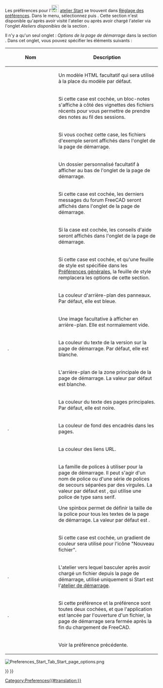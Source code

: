 <languages/>

{{VeryImportantMessage|The '''Start Workbench''' is no longer included after version 0.21.<br>
It has been replaced by the Start page that can be accessed via the [[Std_Help_Menu|Help menu]].}}

Les préférences pour l'[[Image:Workbench_Start.svg|24px|link=Start_Workbench/fr]] [[Start_Workbench/fr|atelier Start]] se trouvent dans [[Preferences_Editor/fr|Réglage des préférences]]. Dans le menu, sélectionnez {{MenuCommand|Edition → Préférences...}} puis {{MenuCommand|Start}}. Cette section n'est disponible qu'après avoir visité l'atelier ou après avoir chargé l'atelier via l'onglet ''Ateliers disponibles'' de la section {{MenuCommand|Ateliers}}.

Il n'y a qu'un seul onglet : ''Options de la page de démarrage'' dans la section {{MenuCommand|Start}}. Dans cet onglet, vous pouvez spécifier les éléments suivants :

{| class="wikitable mw-collapsible mw-collapsed"
!style="width : 33% ;"|Nom
!style="width : 66% ;"|Description
|-
| {{MenuCommand|Modèle de la page de démarrage}}
| Un modèle HTML facultatif qui sera utilisé à la place du modèle par défaut.
|-
| {{MenuCommand|Afficher le bloc-notes}}
| Si cette case est cochée, un bloc-notes s'affiche à côté des vignettes des fichiers récents pour vous permettre de prendre des notes au fil des sessions.
|-
| {{MenuCommand|Afficher le contenu du dossier d'exemples}}
| Si vous cochez cette case, les fichiers d'exemple seront affichés dans l'onglet {{Emphasis|Documents}} de la page de démarrage.
|-
| {{MenuCommand|Afficher un dossier supplémentaire}}
| Un dossier personnalisé facultatif à afficher au bas de l'onglet {{Emphasis|Documents}} de la page de démarrage.
|-
| {{MenuCommand|Afficher le forum}}
| Si cette case est cochée, les derniers messages du forum FreeCAD seront affichés dans l'onglet {{Emphasis|Activité}} de la page de démarrage.
|-
| {{MenuCommand|Afficher les astuces}}
| Si la case est cochée, les conseils d'aide seront affichés dans l'onglet {{Emphasis|Documents}} de la page de démarrage.
|-
| {{MenuCommand|Utiliser la feuille de style FreeCAD}}
| Si cette case est cochée, et qu'une feuille de style est spécifiée dans les [[Preferences_Editor/fr#G.C3.A9n.C3.A9ral_2|Préférences générales]], la feuille de style remplacera les options de cette section.
|-
| {{MenuCommand|Couleur d'arrière-plan}}
| La couleur d'arrière-plan des panneaux. Par défaut, elle est bleue.
|-
| {{MenuCommand|Image d'arrière-plan}}
| Une image facultative à afficher en arrière-plan. Elle est normalement vide.
|-
| {{MenuCommand|Couleur du texte d'arrière-plan}}.
| La couleur du texte de la version sur la page de démarrage. Par défaut, elle est blanche.
|-
| {{MenuCommand|Couleur de fond de page}}
| L'arrière-plan de la zone principale de la page de démarrage. La valeur par défaut est blanche.
|-
| {{MenuCommand|Couleur du texte}}
| La couleur du texte des pages principales. Par défaut, elle est noire.
|-
| {{MenuCommand|Couleur d'arrière-plan des encadrés}}.
| La couleur de fond des encadrés dans les pages.
|-
| {{MenuCommand|Couleur des liens}}
| La couleur des liens URL.
|-
| {{MenuCommand|Famille de polices}}
| La famille de polices à utiliser pour la page de démarrage. Il peut s'agir d'un nom de police ou d'une série de polices de secours séparées par des virgules. La valeur par défaut est {{Value|Arial,Helvetica,sans}}, qui utilise une police de type sans serif.

Une spinbox permet de définir la taille de la police pour tous les textes de la page de démarrage. La valeur par défaut est {{Value|13px}}.
|-
| {{MenuCommand|Utiliser un dégradé pour l'icône du nouveau fichier}}
| Si cette case est cochée, un gradient de couleur sera utilisé pour l'icône "Nouveau fichier".
|-
| {{MenuCommand|Basculer vers l'atelier après le chargement}}.
| L'atelier vers lequel basculer après avoir chargé un fichier depuis la page de démarrage, utilisé uniquement si Start est l'[[Preferences_Editor/fr#Ateliers_disponibles|atelier de démarrage]].
|-
| {{MenuCommand|Fermer la page de démarrage après le chargement}}.
| Si cette préférence et la préférence {{MenuCommand|Fermer et basculer à l'ouverture du fichier}} sont toutes deux cochées, et que l'application est lancée par l'ouverture d'un fichier, la page de démarrage sera fermée après la fin du chargement de FreeCAD.
|-
| {{MenuCommand|Fermer et basculer à l'ouverture du fichier}}
| Voir la préférence précédente.
|}

[[File:Preferences_Start_Tab_Start_page_options.png]]
{{Caption|L'onglet Options de la page de démarrage}}


{{Start Tools navi{{#translation:}}}}
{{Userdocnavi{{#translation:}}}}
[[Category:Preferences{{#translation:}}]]